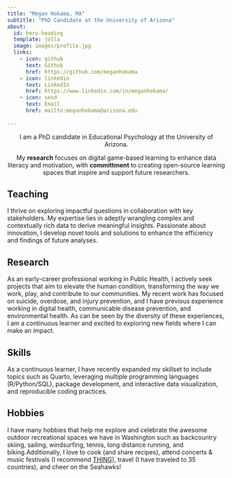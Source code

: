 ```yaml
---
title: "Megan Hokama, MA"
subtitle: "PhD Candidate at the University of Arizona"
about: 
  id: hero-heading
  template: jolla
  image: images/profile.jpg
  links:
    - icon: github
      text: Github
      href: https://github.com/meganhokama
    - icon: linkedin
      text: LinkedIn
      href: https://www.linkedin.com/in/meganhokama/
    - icon: send
      text: Email
      href: mailto:meganhokama@arizona.edu
      
---
```



::: {#hero-heading}
:::

<span class="half-height-br"></span>

<p style="text-align:center;">I am a PhD candidate in Educational Psychology at the University of Arizona.</p>

<p style="text-align:center;">My **research** focuses on digital game-based learning to enhance data literacy and motivation, with **committment** to creating open-source learning spaces that inspire and support future researchers.</p>
 

::: {.panel-tabset}

## [**Teaching**]{.h2}

I thrive on exploring impactful questions in collaboration with key stakeholders. My expertise lies in adeptly wrangling complex and contextually rich data to derive meaningful insights. Passionate about innovation, I develop novel tools and solutions to enhance the efficiency and findings of future analyses.

## [**Research**]{.h2}

As an early-career professional working in Public Health, I actively seek projects that aim to elevate the human condition, transforming the way we work, play, and contribute to our communities. My recent work has focused on suicide, overdose, and injury prevention, and I have previous experience working in digital health, communicable disease prevention, and environmental health. As can be seen by the diversity of these experiences, I am a continuous learner and excited to exploring new fields where I can make an impact.

## [**Skills**]{.h2}

As a continuous learner, I have recently expanded my skillset to include topics such as Quarto, leveraging multiple programming languages (R/Python/SQL), package development, and interactive data visualization, and reproducible coding practices.

## [**Hobbies**]{.h2}

I have many hobbies that help me explore and celebrate the awesome outdoor recreational spaces we have in Washington such as backcountry skiing, sailing, windsurfing, tennis, long distance running, and biking.Additionally, I love to cook (and share recipes), attend concerts & music festivals (I recommend [THING](https://thingnw.org/)), travel (I have traveled to 35 countries), and cheer on the Seahawks!

:::